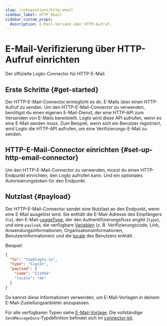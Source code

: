 ```yaml
---
slug: /integrations/http-email
sidebar_label: HTTP Email
sidebar_custom_props:
  description: E-Mail-Versand über HTTP-Aufruf.
---
```



# E-Mail-Verifizierung über HTTP-Aufruf einrichten

Der offizielle Logto-Connector für HTTP-E-Mail.

<GuideTip />

## Erste Schritte \{#get-started}

Der HTTP-E-Mail-Connector ermöglicht es dir, E-Mails über einen HTTP-Aufruf zu senden. Um den HTTP-E-Mail-Connector zu verwenden, benötigst du einen eigenen E-Mail-Dienst, der eine HTTP-API zum Versenden von E-Mails bereitstellt. Logto wird diese API aufrufen, wenn es eine E-Mail senden muss. Zum Beispiel, wenn sich ein Benutzer registriert, wird Logto die HTTP-API aufrufen, um eine Verifizierungs-E-Mail zu senden.

## HTTP-E-Mail-Connector einrichten \{#set-up-http-email-connector}

Um den HTTP-E-Mail-Connector zu verwenden, musst du einen HTTP-Endpunkt einrichten, den Logto aufrufen kann. Und ein optionales Autorisierungstoken für den Endpunkt.

## Nutzlast \{#payload}

Der HTTP-E-Mail-Connector sendet eine Nutzlast an den Endpunkt, wenn eine E-Mail ausgelöst wird. Sie enthält die E-Mail-Adresse des Empfängers (`to`), den E-Mail-[usageType](/connectors/email-connectors/email-templates#email-template-types), der den Authentifizierungsfluss angibt (`type`), und eine `payload`, die verfügbare [Variablen](/connectors/email-connectors/email-templates#email-template-variables) (z. B. Verifizierungscode, Link, Anwendungsinformationen, Organisationsinformationen, Benutzerinformationen) und die [locale](/connectors/email-connectors/email-templates#email-template-localization) des Benutzers enthält.

Beispiel:

```json
{
  "to": "foo@logto.io",
  "type": "SignIn",
  "payload": {
    "code": "123456"
    "locale": "de"
  }
}
```

Du kannst diese Informationen verwenden, um E-Mail-Vorlagen in deinem E-Mail-Zustellungsanbieter anzupassen.

Für alle verfügbaren Typen siehe [E-Mail-Vorlage](/connectors/email-connectors/email-templates#email-template-types). Die vollständige `SendMessageData`-Typdefinition befindet sich im [connector-kit](https://github.com/logto-io/logto/tree/master/packages/toolkit/connector-kit/src/types/passwordless.ts).
